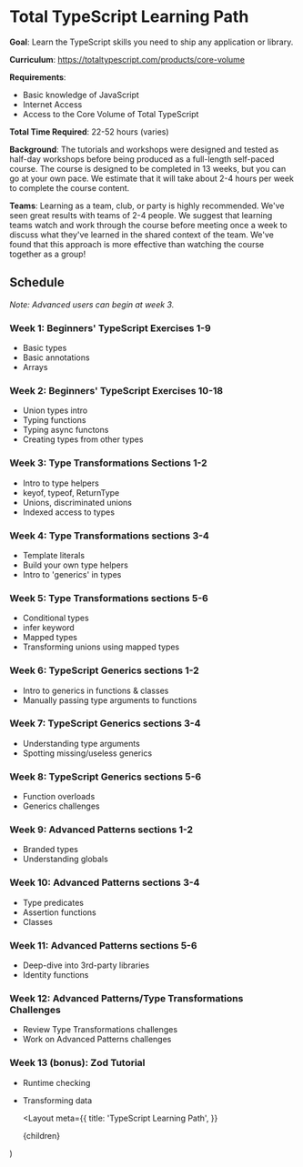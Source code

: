 # Total TypeScript Learning Path

**Goal**: Learn the TypeScript skills you need to ship any application or library.

**Curriculum**: https://totaltypescript.com/products/core-volume

**Requirements**:

- Basic knowledge of JavaScript
- Internet Access
- Access to the Core Volume of Total TypeScript

**Total Time Required**: 22-52 hours (varies)

**Background**: The tutorials and workshops were designed and tested as half-day workshops
before being produced as a full-length self-paced course. The course is designed to be
completed in 13 weeks, but you can go at your own pace. We estimate that it will take
about 2-4 hours per week to complete the course content. 

**Teams**: Learning as a team, club, or party is highly recommended. We've seen great results
with teams of 2-4 people. We suggest that learning teams watch and work through the course 
before meeting once a week to discuss what they've learned in the shared context of the
team. We've found that this approach is more effective than watching the course together
as a group!

## Schedule

_Note: Advanced users can begin at week 3._

### Week 1: Beginners' TypeScript Exercises 1-9

- Basic types
- Basic annotations
- Arrays

### Week 2: Beginners' TypeScript Exercises 10-18

- Union types intro
- Typing functions
- Typing async functons
- Creating types from other types

### Week 3: Type Transformations Sections 1-2

- Intro to type helpers
- keyof, typeof, ReturnType
- Unions, discriminated unions
- Indexed access to types

### Week 4: Type Transformations sections 3-4

- Template literals
- Build your own type helpers
- Intro to 'generics' in types

### Week 5: Type Transformations sections 5-6

- Conditional types
- infer keyword
- Mapped types
- Transforming unions using mapped types

### Week 6: TypeScript Generics sections 1-2

- Intro to generics in functions & classes
- Manually passing type arguments to functions

### Week 7: TypeScript Generics sections 3-4

- Understanding type arguments
- Spotting missing/useless generics

### Week 8: TypeScript Generics sections 5-6

- Function overloads
- Generics challenges

### Week 9: Advanced Patterns sections 1-2

- Branded types
- Understanding globals

### Week 10: Advanced Patterns sections 3-4

- Type predicates
- Assertion functions
- Classes

### Week 11: Advanced Patterns sections 5-6

- Deep-dive into 3rd-party libraries
- Identity functions

### Week 12: Advanced Patterns/Type Transformations Challenges

- Review Type Transformations challenges
- Work on Advanced Patterns challenges

### Week 13 (bonus): Zod Tutorial

- Runtime checking
- Transforming data


  <Layout
    meta={{
      title: 'TypeScript Learning Path',
    }}
  >
    <main className="p-5 py-20 lg:py-28">
      <article className="prose mx-auto max-w-2xl rounded-md shadow-black/40 sm:prose-lg sm:bg-gray-800/50 sm:p-10 sm:shadow-2xl">
        {children}
      </article>
    </main>
  </Layout>
)

